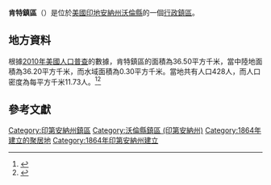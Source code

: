 {{noteTA
|G1=USState
|G2=地名
|G3=Unit
}}
{{Infobox settlement
|official_name            = 肯特鎮區
|native_name = Kent Township
|settlement_type          = [[行政鎮區|行政鎮區]]
|image_skyline            = 
|imagesize                = 
|image_map                = Map highlighting Kent Township, Warren County, Indiana.svg
|mapsize                  = 250px
|pushpin_map  =USA Indiana
|pushpin_label = 肯特鎮區
|pushpin_label_position   = top
|pushpin_map_caption      = 肯特鎮區在印地安納州的位置
|subdivision_type         = [[世界政區索引|國家]]
|subdivision_type1        = [[美国州份|州份]]
|subdivision_type2        = [[印地安納州行政区划|縣]]
|subdivision_name         = [[美国|美国]]
|subdivision_name1        = [[印地安納州|印地安納州]]
|subdivision_name2        = [[沃倫縣_(印地安納州)|沃倫縣]]
|elevation_ft             = 692
|elevation_m              = 211
|timezone                 = [[北美东部時區|EST]]
|area_total_km2           = 36.50
|area_land_km2            = 36.20
|area_water_km2           = 0.30
|area_total_sq_mi         = 
|area_land_sq_mi          = 
|area_water_sq_mi         = 
|population_as_of         = [[2010年美國人口普查|2010]]
|population_footnotes     = 
|population_total         = 428
|population_density_km2   = auto
|population_density_sq_mi = auto
|utc_offset               = -5
|coordinates              = {{coord|40|11|44|N|87|28|32|W|display=inline,title}}
| coor_pinpoint           = 
| coordinates_footnotes   = 
|timezone_DST             = EDT
|utc_offset_DST           = -4
|postal_code_type         = [[美國郵區編號|郵區編號]]
|postal_code              = 27993
|area_code                = [[北美電話區號765|765]]
|blank_name = [[地名信息系统|GNIS ID]]
|blank_info = 453524
}}
'''肯特鎮區'''（{{lang-en|Kent Township}}）是位於[[美國|美國]][[印地安納州|印地安納州]][[沃倫縣_(印地安納州)|沃倫縣]]的一個[[行政鎮區|行政鎮區]]。

== 地方資料 ==
根據[[2010年美國人口普查|2010年美國人口普查]]的數據，肯特鎮區的面積為36.50平方千米，當中陸地面積為36.20平方千米，而水域面積為0.30平方千米。當地共有人口428人，而人口密度為每平方千米11.73人。<ref name="GR8">{{cite web|url=http://factfinder2.census.gov|publisher=[[美国人口调查局|美国人口调查局]]|accessdate=2011-05-14|title=American FactFinder|archive-date=2013-09-11|archive-url=https://web.archive.org/web/20130911234518/http://factfinder2.census.gov/|dead-url=no}}</ref><ref>{{cite web|url=https://www.citypopulation.de/en/usa/indiana/admin/|title=USA: Indiana (Counties and Townships) - City Population|access-date=2020-09-01|archive-date=2020-04-22|archive-url=https://web.archive.org/web/20200422090607/https://www.citypopulation.de/en/usa/indiana/admin/|dead-url=no}}</ref>

== 參考文獻 ==
{{reflist}}

{{沃倫縣 (印地安納州)}}

{{DEFAULTSORT:Kent Township}}
[[Category:印第安納州鎮區|Category:印第安納州鎮區]]
[[Category:沃倫縣鎮區_(印第安納州)|Category:沃倫縣鎮區 (印第安納州)]]
[[Category:1864年建立的聚居地|Category:1864年建立的聚居地]]
[[Category:1864年印第安納州建立|Category:1864年印第安納州建立]]

{{Indiana-geo-stub}}